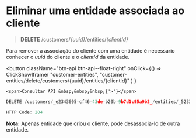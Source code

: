 # Eliminar uma entidade associada ao cliente

> **DELETE** /customers/_\{uuid}_/entities/_\{clientId}_

Para remover a associação do cliente com uma entidade é necessário conhecer o _uuid_ do cliente e o _clientId_ da entidade.


<button className="btn-api btn-api--float-right"
	onClick={() =>
		ClickShowIframe(
			"customer-entities",
			"customer-entities/delete/customers/{uuid}/entities/{clientId}"
		)
	}
>
	<span>Consultar API &nbsp;&nbsp;&nbsp;{'>'}</span>
</button>


<Tabs>
<TabItem value="pedido" label="Pedido">

```js
DELETE /customers/_e2343605-cf46-43de-b20b-9b7d1c95a9b2_/entities/_523308191_
```

</TabItem>
<TabItem value="resposta" label="Resposta">

```js
HTTP Code: 204
```

</TabItem>
</Tabs>

**Nota:** Apenas entidade que criou o cliente, pode desassocia-lo de outra entidade.
